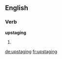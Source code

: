 ==English==

===Verb===
'''upstaging'''

# {{present participle of|upstage}}

[[de:upstaging]]
[[fr:upstaging]]